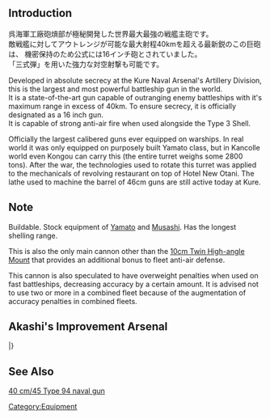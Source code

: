 {{equipmentinfo
| name=46cm Triple Gun Mount
| japanesename=46cm三連装砲 
| id=9
| color=
| type=Main Cannon, Heavy
| icon={{Template:RedGunHeavy}}
| effect={{Firepower}}+26, {{AA}}+5, {{Range}} Very Long
| image=<gallery type="slideshow" widths="360px" position="center" hideaddbutton="true">
Equipment9-1b.png
Equipment9-1.png
Equipment9-2.png
Equipment9-3.png
Equipment9-4.png
</gallery>
| scrap={{ammo}}24, {{steel}}25
| DD=
| LC=
| CL=
| CLT=
| CA=
| CAV=
| BB=lime
| BBV=lime
| FASTBB=lime
| AV=
| CVL=
| CV=
| SS=
| SSV=
}}

==Introduction==
呉海軍工廠砲熕部が極秘開発した世界最大最強の戦艦主砲です。<br />
敵戦艦に対してアウトレンジが可能な最大射程40kmを超える最新鋭のこの巨砲は、
機密保持のため公式には16インチ砲とされていました。<br />
「三式弾」を用いた強力な対空射撃も可能です。

Developed in absolute secrecy at the Kure Naval Arsenal's Artillery Division, this is the largest and most powerful battleship gun in the world.<br>
It is a state-of-the-art gun capable of outranging enemy battleships with it's maximum range in excess of 40km. To ensure secrecy, it is officially designated as a 16 inch gun.<br>
It is capable of strong anti-air fire when used alongside the Type 3 Shell.


Officially the largest calibered guns ever equipped on warships. In real world it was only equipped on purposely built Yamato class, but in Kancolle world even Kongou can carry this (the entire turret weighs some 2800 tons). After the war, the technologies used to rotate this turret was applied to the mechanicals of revolving restaurant on top of Hotel New Otani. The lathe used to machine the barrel of 46cm guns are still active today at Kure. 

==Note==
Buildable. Stock equipment of [[Yamato]] and [[Musashi]]. Has the longest shelling range.  

This is also the only main cannon other than the [[10cm Twin High-angle Mount]] that provides an additional bonus to fleet anti-air defense. 

This cannon is also speculated to have overweight penalties when used on fast battleships, decreasing accuracy by a certain amount. It is advised not to use two or more in a combined fleet because of the augmentation of accuracy penalties in combined fleets.

==Akashi's Improvement Arsenal==
{{AkashiWorkshop}}
{{AkashiWorkshopLine
|Name=46cm Triple Gun Mount
|ItemType=RedGunHeavy
|Fuel=50
|Ammo=480
|Steel=800
|Baux=50
|Mats0-5=6/8
|Mats6-9=8/10
|Mats10=18/36
|Screws0-5=4/5
|Screws6-9=5/8
|Screws10=12/16
|EquipConsume0-5=1x{{RedGunHeavy|46cm Triple Gun Mount}}
|EquipConsume6-9=2x{{RedGunHeavy|46cm Triple Gun Mount}}
|EquipConsume10=4x{{RedGunHeavy|46cm Triple Gun Mount}}<br>2x{{GunMat}}
|Sun=&nbsp;<br>&nbsp;<br>M<br>&nbsp;
|Mon=&nbsp;<br>&nbsp;<br>M<br>M1
|Tue=Y<br>Y1<br>&nbsp;<br>&nbsp;
|Wed=Y<br>Y1<br>&nbsp;<br>&nbsp;
|Thu=Y<br>Y1<br>&nbsp;<br>&nbsp;
|Fri=Y<br>&nbsp;<br>&nbsp;<br>&nbsp;
|Sat=Y<br>&nbsp;<br>&nbsp;<br>&nbsp;
|2ndShip=[[Yamato]]<br>[[Yamato#First Upgrade|Yamato Kai]]<br>[[Musashi]]<br>[[Musashi#First Upgrade|Musashi Kai/Kai Ni]]
|Notes=Upgrades to [[46cm Triple Gun Mount Kai]].
}}
|}

==See Also==
[[wikipedia:40 cm/45 Type 94 naval gun|40 cm/45 Type 94 naval gun]]
{{Equipmentlist}}
[[Category:Equipment]]